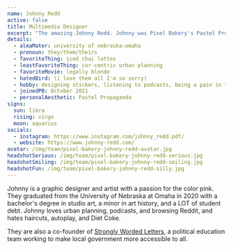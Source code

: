 ```yaml
---
name: Johnny Redd
active: false
title: Multimedia Designer
excerpt: "The amazing Johnny Redd. Johnny was Pixel Bakery's Pastel Propaganda Mutlimedia Designer, and they really hate car-centric urban planning."
details:
  - almaMater: university of nebraska-omaha
  - pronoun: they/them/theirs
  - favoriteThing: iced chai lattes
  - leastFavoriteThing: car-centric urban planning
  - favoriteMovie: legally blonde
  - hatedBird: (i love them all I'm so sorry)
  - hobby: designing stickers, listening to podcasts, being a pain in the ass to local elected officials
  - joinedPB: October 2021
  - personalAesthetic: Pastel Propaganda
signs:
  sun: libra
  rising: virgo
  moon: aquarius
socials:
  - instagram: https://www.instagram.com/johnny_redd.pdf/
  - website: https://www.johnny-redd.com/
avatar: /img/team/pixel-bakery-johnny-redd-avatar.jpg
headshotSerious: /img/team/pixel-bakery-johnny-redd-serious.jpg
headshotSmiling: /img/team/pixel-bakery-johnny-redd-smiling.jpg
headshotFun: /img/team/pixel-bakery-johnny-redd-silly.jpg
---
```


Johnny is a graphic designer and artist with a passion for the color pink. They graduated from the University of Nebraska at Omaha in 2020 with a bachelor's degree in studio art, a minor in art history, and a LOT of student debt. Johnny loves urban planning, podcasts, and browsing Reddit, and hates haircuts, autoplay, and Diet Coke.

They are also a co-founder of [Strongly Worded Letters](https://www.stronglywordedomaha.org/), a political education team working to make local government more accessible to all.
